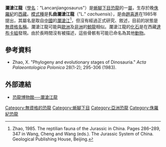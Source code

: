 '''瀾滄江龍'''（[[學名|學名]]："Lancanjiangosaurus"）是[[蜥腳下目|蜥腳下目]][[恐龍|恐龍]]的一[[屬|屬]]，生存於晚[[侏羅紀|侏羅紀]]的[[西藏|西藏]]。[[模式種|模式種]]是'''扎曲瀾滄江龍'''（"L." ''cachuensis''），是由[[趙喜進|趙喜進]]在1985年提出，其屬名是取自[[中國|中國]]的[[瀾滄江|瀾滄江]]<ref>Zhao, 1985. The reptilian fauna of the Jurassic in China. Pages 286–289, 347 in Wang, Cheng and Wang (eds.). The Jurassic System of China. Geological Publishing House, Beijing.</ref>，但沒有經過正式研究、敘述，目前的狀態是[[無資格名稱|無資格名稱]]。瀾滄江龍可能與[[歐洲|歐洲]]及[[非洲|非洲]]的[[鯨龍|鯨龍]]相似。瀾滄江龍的[[化石|化石]]是在西藏[[達布卡組|達布卡組]]發現。由於長時間沒有被描述，這些骨骸有可能已命名為其他[[動物|動物]]。

==參考資料==
<div class="references-small">
<references></references>
*Zhao, X. "Phylogeny and evolutionary stages of Dinosauria." ''Acta Palaeontologica Polonica'' 28(1-2); 295-306 (1983).
</div>

==外部連結==
* [https://web.archive.org/web/20071109050149/http://www.dinosaur.net.cn/museum/Lancanjiangosaurus.htm 恐龍博物館──瀾滄江龍]
{{dinosaur-stub}}
[[Category:無資格的恐龍|Category:無資格的恐龍]]
[[Category:蜥腳下目|Category:蜥腳下目]]
[[Category:亞洲恐龍|Category:亞洲恐龍]]
[[Category:侏羅紀恐龍|Category:侏羅紀恐龍]]